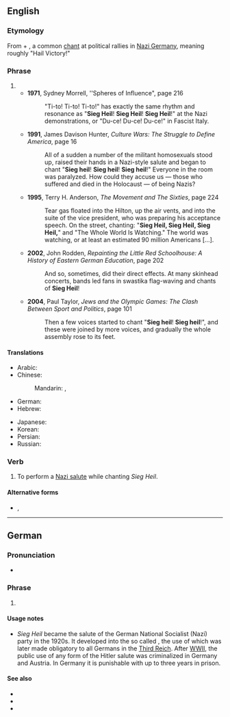 ==English==
{{wikipedia}}

===Etymology===
From {{etyl|de|en}} {{m|de|Sieg||victory}} + {{m|de|Heil||hail}}, a common [[chant]] at political rallies in [[Nazi Germany]], meaning roughly "Hail Victory!"

===Phrase===
{{en-phrase|head=Sieg Heil}}

# {{non-gloss definition|The greeting {{m|de|Sieg Heil}}, used in the [[Third Reich]] during the Nazi era and by neo-Nazis today.}}
#* '''1971''', Sydney Morrell, ''Spheres of Influence", page 216
#*: "Ti-to! Ti-to! Ti-to!" has exactly the same rhythm and resonance as "'''Sieg Heil'''! '''Sieg Heil'''! '''Sieg Heil'''!" at the Nazi demonstrations, or "Du-ce! Du-ce! Du-ce!" in Fascist Italy.
#* '''1991''', James Davison Hunter, ''Culture Wars: The Struggle to Define America'', page 16
#*: All of a sudden a number of the militant homosexuals stood up, raised their hands in a Nazi-style salute and began to chant "'''Sieg heil'''! '''Sieg heil'''! '''Sieg heil'''!" Everyone in the room was paralyzed. How could they accuse us — those who suffered and died in the Holocaust — of being Nazis?
#* '''1995''', Terry H. Anderson, ''The Movement and The Sixties'', page 224
#*: Tear gas floated into the Hilton, up the air vents, and into the suite of the vice president, who was preparing his acceptance speech. On the street, chanting: "'''Sieg Heil, Sieg Heil, Sieg Heil,'''" and "The Whole World Is Watching." The world was watching, or at least an estimated 90 million Americans […].
#* '''2002''', John Rodden, ''Repainting the Little Red Schoolhouse: A History of Eastern German Education'', page 202
#*: And so, sometimes, did their direct effects. At many skinhead concerts, bands led fans in swastika flag-waving and chants of '''Sieg Heil'''!
#* '''2004''', Paul Taylor, ''Jews and the Olympic Games: The Clash Between Sport and Politics'', page 101
#*: Then a few voices started to chant "'''Sieg heil'''! '''Sieg heil'''!", and these were joined by more voices, and gradually the whole assembly rose to its feet.

====Translations====
{{trans-top|Nazi greeting}}
* Arabic: {{t|ar|زِيج هَايْل|tr=zīg hāyl}}
* Chinese:
*: Mandarin: {{t|cmn|勝利萬歲|sc=Hani}}, {{t|cmn|胜利万岁|tr=shènglì wànsuì|sc=Hani}}
* German: {{t|de|Sieg Heil}}
* Hebrew: {{t|he|זיג הייל|tr=zig hayl|sc=Hebr}}
{{trans-mid}}
* Japanese: {{t|ja|ジークハイル|tr=jīkuhairu|sc=Jpan}}
* Korean: {{t|ko|지크 하일|sc=Kore}}
* Persian: {{t|fa|درود بر پیروزی|tr=dorood bar piroozi|sc=fa-Arab}}
* Russian: {{t|ru|зиг хайль}}
{{trans-bottom}}

===Verb===
{{en-verb|Sieg Heil}}

# {{lb|en|intransitive}} To perform a [[Nazi salute]] while chanting ''Sieg Heil''.

====Alternative forms====
* {{l|en|sieg-heil}}, {{l|en|sieg heil}}

----

==German==

===Pronunciation===
* {{IPA|/ziːk haɪ̯l/|lang=de}}

===Phrase===
{{head|de|phrase}}

# {{non-gloss definition|a greeting; literally "Hail, victory!"}}

====Usage notes====
* ''Sieg Heil'' became the salute of the German National Socialist (Nazi) party in the 1920s. It developed into the so called {{w|Hitler salute}}, the use of which was later made obligatory to all Germans in the [[Third Reich]]. After [[WWII]], the public use of any form of the Hitler salute was criminalized in Germany and Austria. In Germany it is punishable with up to three years in prison.

====See also====
* {{l|de|deutscher Gruß}}
* {{l|de|Heil Hitler}}
* {{l|de|Hitlergruß}}